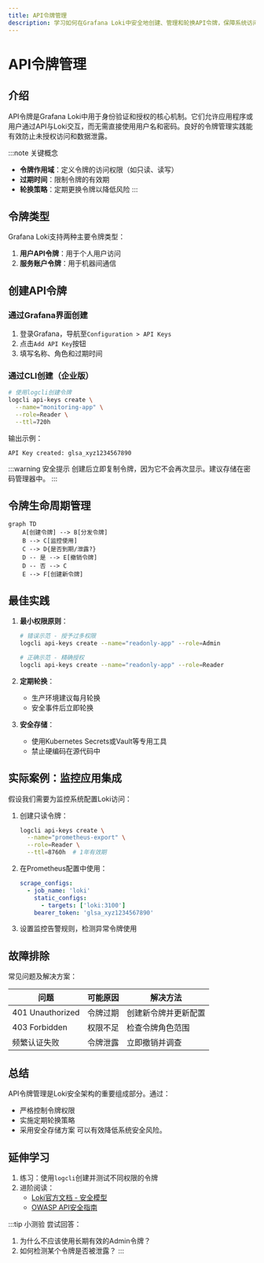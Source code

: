 ```yaml
---
title: API令牌管理
description: 学习如何在Grafana Loki中安全地创建、管理和轮换API令牌，保障系统访问安全。
---
```


# API令牌管理

## 介绍

API令牌是Grafana Loki中用于身份验证和授权的核心机制。它们允许应用程序或用户通过API与Loki交互，而无需直接使用用户名和密码。良好的令牌管理实践能有效防止未授权访问和数据泄露。

:::note 关键概念
- **令牌作用域**：定义令牌的访问权限（如只读、读写）
- **过期时间**：限制令牌的有效期
- **轮换策略**：定期更换令牌以降低风险
:::

## 令牌类型

Grafana Loki支持两种主要令牌类型：

1. **用户API令牌**：用于个人用户访问
2. **服务账户令牌**：用于机器间通信

## 创建API令牌

### 通过Grafana界面创建

1. 登录Grafana，导航至`Configuration > API Keys`
2. 点击`Add API Key`按钮
3. 填写名称、角色和过期时间

### 通过CLI创建（企业版）

```bash
# 使用logcli创建令牌
logcli api-keys create \
  --name="monitoring-app" \
  --role=Reader \
  --ttl=720h
```

输出示例：
```
API Key created: glsa_xyz1234567890
```

:::warning 安全提示
创建后立即复制令牌，因为它不会再次显示。建议存储在密码管理器中。
:::

## 令牌生命周期管理

```mermaid
graph TD
    A[创建令牌] --> B[分发令牌]
    B --> C[监控使用]
    C --> D{是否到期/泄露?}
    D -- 是 --> E[撤销令牌]
    D -- 否 --> C
    E --> F[创建新令牌]
```

## 最佳实践

1. **最小权限原则**：
   ```bash
   # 错误示范 - 授予过多权限
   logcli api-keys create --name="readonly-app" --role=Admin

   # 正确示范 - 精确授权
   logcli api-keys create --name="readonly-app" --role=Reader
   ```

2. **定期轮换**：
   - 生产环境建议每月轮换
   - 安全事件后立即轮换

3. **安全存储**：
   - 使用Kubernetes Secrets或Vault等专用工具
   - 禁止硬编码在源代码中

## 实际案例：监控应用集成

假设我们需要为监控系统配置Loki访问：

1. 创建只读令牌：
   ```bash
   logcli api-keys create \
     --name="prometheus-export" \
     --role=Reader \
     --ttl=8760h  # 1年有效期
   ```

2. 在Prometheus配置中使用：
   ```yaml
   scrape_configs:
     - job_name: 'loki'
       static_configs:
         - targets: ['loki:3100']
       bearer_token: 'glsa_xyz1234567890'
   ```

3. 设置监控告警规则，检测异常令牌使用

## 故障排除

常见问题及解决方案：

| 问题 | 可能原因 | 解决方法 |
|------|----------|----------|
| 401 Unauthorized | 令牌过期 | 创建新令牌并更新配置 |
| 403 Forbidden | 权限不足 | 检查令牌角色范围 |
| 频繁认证失败 | 令牌泄露 | 立即撤销并调查 |

## 总结

API令牌管理是Loki安全架构的重要组成部分。通过：
- 严格控制令牌权限
- 实施定期轮换策略
- 采用安全存储方案
可以有效降低系统安全风险。

## 延伸学习

1. 练习：使用`logcli`创建并测试不同权限的令牌
2. 进阶阅读：
   - [Loki官方文档 - 安全模型](https://grafana.com/docs/loki/latest/security/)
   - [OWASP API安全指南](https://cheatsheetseries.owasp.org/cheatsheets/REST_Security_Cheat_Sheet.html)

:::tip 小测验
尝试回答：
1. 为什么不应该使用长期有效的Admin令牌？
2. 如何检测某个令牌是否被泄露？
:::